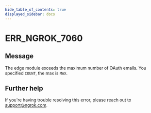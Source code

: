 ```yaml
---
hide_table_of_contents: true
displayed_sidebar: docs
---
```



# ERR_NGROK_7060

## Message

The edge module exceeds the maximum number of OAuth emails. You specified `COUNT`, the max is `MAX`.

<ErrorDetails error="err_ngrok_7060" />

## Further help

If you're having trouble resolving this error, please reach out to [support@ngrok.com](mailto:support@ngrok.com?subject=Help%20with%20ERR_NGROK_7060).
